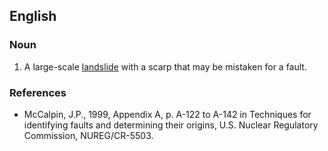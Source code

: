 ==English==

===Noun===
{{en-noun|sackungen}}

#{{geology}}  A large-scale [[landslide]] with a scarp that may be mistaken for a fault.

===References===
*McCalpin, J.P., 1999, Appendix A, p. A-122 to A-142 in Techniques for identifying faults and determining their origins, U.S. Nuclear Regulatory Commission, NUREG/CR-5503.